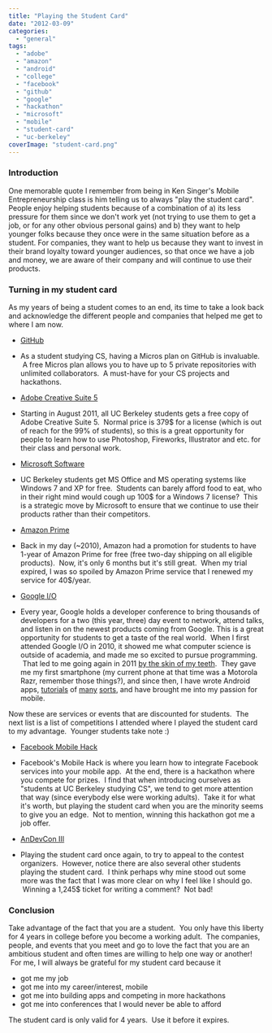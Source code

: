 ```yaml
---
title: "Playing the Student Card"
date: "2012-03-09"
categories: 
  - "general"
tags: 
  - "adobe"
  - "amazon"
  - "android"
  - "college"
  - "facebook"
  - "github"
  - "google"
  - "hackathon"
  - "microsoft"
  - "mobile"
  - "student-card"
  - "uc-berkeley"
coverImage: "student-card.png"
---
```


### Introduction

One memorable quote I remember from being in Ken Singer's Mobile Entrepreneurship class is him telling us to always "play the student card". People enjoy helping students because of a combination of a) its less pressure for them since we don't work yet (not trying to use them to get a job, or for any other obvious personal gains) and b) they want to help younger folks because they once were in the same situation before as a student. For companies, they want to help us because they want to invest in their brand loyalty toward younger audiences, so that once we have a job and money, we are aware of their company and will continue to use their products.

### Turning in my student card

As my years of being a student comes to an end, its time to take a look back and acknowledge the different people and companies that helped me get to where I am now.

- [GitHub](https://github.com/edu)

- As a student studying CS, having a Micros plan on GitHub is invaluable.  A free Micros plan allows you to have up to 5 private repositories with unlimited collaborators.  A must-have for your CS projects and hackathons.

- [Adobe Creative Suite 5](http://stc.berkeley.edu/downloads.htm#adobe)

- Starting in August 2011, all UC Berkeley students gets a free copy of Adobe Creative Suite 5.  Normal price is 379$ for a license (which is out of reach for the 99% of students), so this is a great opportunity for people to learn how to use Photoshop, Fireworks, Illustrator and etc. for their class and personal work.

- [Microsoft Software](http://stc.berkeley.edu/downloads.htm#microsoft)

- UC Berkeley students get MS Office and MS operating systems like Windows 7 and XP for free.  Students can barely afford food to eat, who in their right mind would cough up 100$ for a Windows 7 license?  This is a strategic move by Microsoft to ensure that we continue to use their products rather than their competitors.

- [Amazon Prime](http://www.amazon.com/b/ref=tb_surl_astudent/?node=668781011)

- Back in my day (~2010), Amazon had a promotion for students to have 1-year of Amazon Prime for free (free two-day shipping on all eligible products).  Now, it's only 6 months but it's still great.  When my trial expired, I was so spoiled by Amazon Prime service that I renewed my service for 40$/year.

- [Google I/O](http://googleforstudents.blogspot.com/2010/01/computer-science-students-faculty.html)

- Every year, Google holds a developer conference to bring thousands of developers for a two (this year, three) day event to network, attend talks, and listen in on the newest products coming from Google. This is a great opportunity for students to get a taste of the real world.  When I first attended Google I/O in 2010, it showed me what computer science is outside of academia, and made me so excited to pursue programming.  That led to me going again in 2011 [by the skin of my teeth](http://www.jessechen.net/blog/google-io-bound/).  They gave me my first smartphone (my current phone at that time was a Motorola Razr, remember those things?), and since then, I have wrote Android apps, [tutorials](http://www.jessechen.net/blog/how-to-nfc-on-the-android-platform/ "How to NFC on the Android Platform") of [many](http://www.jessechen.net/blog/how-does-google-plus-instant-upload-work/ "How Does Google Plus Instant Upload Work?") [sorts](http://www.jessechen.net/blog/protip-bash-autocomplete-for-android-adb/), and have brought me into my passion for mobile.

Now these are services or events that are discounted for students.  The next list is a list of competitions I attended where I played the student card to my advantage.  Younger students take note :)

- [Facebook Mobile Hack](https://www.facebook.com/jesselchen/timeline/story?ut=32&wstart=1317452400&wend=1320130799&hash=2549244804669&pagefilter=3&ustart=1)

- Facebook's Mobile Hack is where you learn how to integrate Facebook services into your mobile app.  At the end, there is a hackathon where you compete for prizes.  I find that when introducing ourselves as "students at UC Berkeley studying CS", we tend to get more attention that way (since everybody else were working adults).  Take it for what it's worth, but playing the student card when you are the minority seems to give you an edge.  Not to mention, winning this hackathon got me a job offer.

- [AnDevCon III](http://www.androidpolice.com/2012/02/06/andevcon-iii-is-happening-may-14-17-in-the-san-francisco-bay-area-get-your-tickets-early-to-save-some-cash/)

- Playing the student card once again, to try to appeal to the contest organizers.  However, notice there are also several other students playing the student card.  I think perhaps why mine stood out some more was the fact that I was more clear on why I feel like I should go.  Winning a 1,245$ ticket for writing a comment?  Not bad!

### Conclusion

Take advantage of the fact that you are a student.  You only have this liberty for 4 years in college before you become a working adult.  The companies, people, and events that you meet and go to love the fact that you are an ambitious student and often times are willing to help one way or another!  For me, I will always be grateful for my student card because it

- got me my job
- got me into my career/interest, mobile
- got me into building apps and competing in more hackathons
- got me into conferences that I would never be able to afford

The student card is only valid for 4 years.  Use it before it expires.
